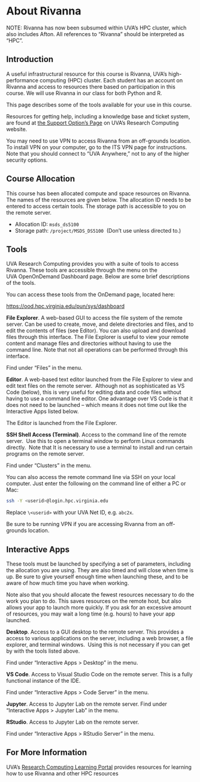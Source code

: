 # About Rivanna

NOTE: Rivanna has now been subsumed within UVA's HPC cluster, which also includes Afton. All references to "Rivanna" should be interpreted as "HPC".

## Introduction

A useful infrastructural resource for this course is Rivanna, UVA's high-performance computing (HPC) cluster. Each student has an account on Rivanna and access to resources there based on participation in this course. We will use Rivanna in our class for both Python and R. 

This page describes some of the tools available for your use in this course.

Resources for getting help, including a knowledge base and ticket system, are found at [the Support Option's Page](http://www.rc.virginia.edu/support/) on UVA's Research Computing website.

You may need to use VPN to access Rivanna from an off-grounds location. To install VPN on your computer, go to the ITS VPN page for instructions. Note that you should connect to "UVA Anywhere," not to any of the higher security options. 

## Course Allocation

This course has been allocated compute and space resources on Rivanna. The names of the resources are given below. The allocation ID needs to be entered to access certain tools. The storage path is accessible to you on the remote server.

-   Allocation ID: `msds_ds5100`
-   Storage path: `/project/MSDS_DS5100`  (Don't use unless directed to.)

## Tools 

UVA Research Computing provides you with a suite of tools to access Rivanna. These tools are accessible through the menu on the UVA OpenOnDemand Dashboard page. Below are some brief descriptions of the tools.

You can access these tools from the OnDemand page, located here:

[https://ood.hpc.virginia.edu/pun/sys/dashboard](https://ood.hpc.virginia.edu/pun/sys/dashboard)

**File Explorer**. A web-based GUI to access the file system of the remote server. Can be used to create, move, and delete directories and files, and to edit the contents of files (see Editor). You can also upload and download files through this interface. The File Explorer is useful to view your remote content and manage files and directories without having to use the command line. Note that not all operations can be performed through this interface.

Find under "Files" in the menu. 

**Editor**. A web-based text editor launched from the File Explorer to view and edit text files on the remote server.  Although not as sophisticated as VS Code (below), this is very useful for editing data and code files without having to use a command line editor. One advantage over VS Code is that it does not need to be launched -- which means it does not time out like the Interactive Apps listed below.

The Editor is launched from the File Explorer.

**SSH Shell Access (Terminal)**. Access to the command line of the remote server.  Use this to open a terminal window to perform Linux commands directly.  Note that It is necessary to use a terminal to install and run certain programs on the remote server.

Find under "Clusters" in the menu. 

You can also access the remote command line via SSH on your local computer. Just enter the following on the command line of either a PC or Mac:

``` bash
ssh -Y <userid>@login.hpc.virginia.edu
```

Replace `\<userid>` with your UVA Net ID, e.g. `abc2x`. 

Be sure to be running VPN if you are accessing Rivanna from an off-grounds location.

## Interactive Apps

These tools must be launched by specifying a set of parameters, including the allocation you are using. They are also timed and will close when time is up. Be sure to give yourself enough time when launching these, and to be aware of how much time you have when working.

Note also that you should allocate the fewest resources necessary to do the work you plan to do. This saves resources on the remote host, but also allows your app to launch more quickly. If you ask for an excessive amount of resources, you may wait a long time (e.g. hours) to have your app launched.

**Desktop**. Access to a GUI desktop to the remote server. This provides a access to various applications on the server, including a web browser, a file explorer, and terminal windows.  Using this is not necessary if you can get by with the tools listed above.

Find under "Interactive Apps \> Desktop" in the menu.

**VS Code**. Access to Visual Studio Code on the remote server. This is a fully functional instance of the IDE.

Find under "Interactive Apps \> Code Server" in the menu.

**Jupyter**. Access to Jupyter Lab on the remote server. Find under "Interactive Apps \> Jupyter Lab" in the menu.

**RStudio**. Access to Jupyter Lab on the remote server.

Find under "Interactive Apps \> RStudio Server" in the menu.

## For More Information

UVA's [Research Computing Learning Portal](https://learning.rc.virginia.edu/) provides resources for learning how to use Rivanna and other HPC resources
